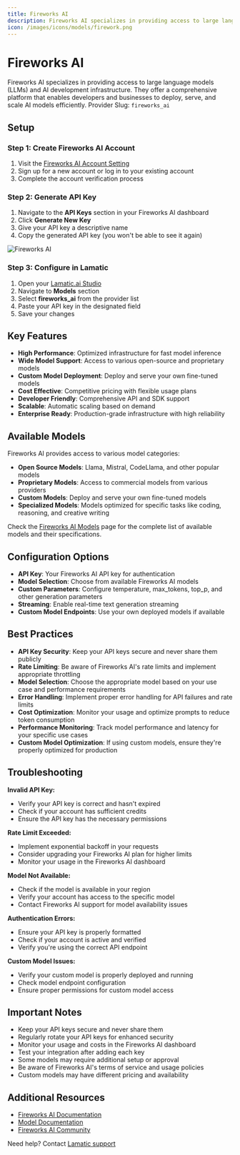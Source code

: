 ```yaml
---
title: Fireworks AI
description: Fireworks AI specializes in providing access to large language models (LLMs) and AI development infrastructure, offering a comprehensive platform for AI model deployment and inference.
icon: /images/icons/models/firework.png
---
```


[Fireworks AI Account Setting]: https://fireworks.ai/account/api-keys
[Fireworks AI Docs]: https://readme.fireworks.ai/
[Fireworks AI Models]: https://fireworks.ai/models

[Lamatic.ai Studio]: https://studio.lamatic.ai
[Lamatic support]: https://lamatic.ai/docs/slack


# Fireworks AI
<IntegrationOverviw slug="fireworks-ai" type="models" />

Fireworks AI specializes in providing access to large language models (LLMs) and AI development infrastructure. They offer a comprehensive platform that enables developers and businesses to deploy, serve, and scale AI models efficiently.
<Callout type="info">Provider Slug: `fireworks_ai`</Callout>

## Setup


### Step 1: Create Fireworks AI Account
1. Visit the [Fireworks AI Account Setting][Fireworks AI Account Setting]
2. Sign up for a new account or log in to your existing account
3. Complete the account verification process

### Step 2: Generate API Key
1. Navigate to the **API Keys** section in your Fireworks AI dashboard
2. Click **Generate New Key**
3. Give your API key a descriptive name
4. Copy the generated API key (you won't be able to see it again)

![Fireworks AI](./img/fireworks.png)

### Step 3: Configure in Lamatic
1. Open your [Lamatic.ai Studio]
2. Navigate to **Models** section
3. Select **fireworks_ai** from the provider list
4. Paste your API key in the designated field
5. Save your changes

## Key Features

- **High Performance**: Optimized infrastructure for fast model inference
- **Wide Model Support**: Access to various open-source and proprietary models
- **Custom Model Deployment**: Deploy and serve your own fine-tuned models
- **Cost Effective**: Competitive pricing with flexible usage plans
- **Developer Friendly**: Comprehensive API and SDK support
- **Scalable**: Automatic scaling based on demand
- **Enterprise Ready**: Production-grade infrastructure with high reliability

## Available Models

Fireworks AI provides access to various model categories:

- **Open Source Models**: Llama, Mistral, CodeLlama, and other popular models
- **Proprietary Models**: Access to commercial models from various providers
- **Custom Models**: Deploy and serve your own fine-tuned models
- **Specialized Models**: Models optimized for specific tasks like coding, reasoning, and creative writing

Check the [Fireworks AI Models][Fireworks AI Models] page for the complete list of available models and their specifications.

## Configuration Options

- **API Key**: Your Fireworks AI API key for authentication
- **Model Selection**: Choose from available Fireworks AI models
- **Custom Parameters**: Configure temperature, max_tokens, top_p, and other generation parameters
- **Streaming**: Enable real-time text generation streaming
- **Custom Model Endpoints**: Use your own deployed models if available

## Best Practices

- **API Key Security**: Keep your API keys secure and never share them publicly
- **Rate Limiting**: Be aware of Fireworks AI's rate limits and implement appropriate throttling
- **Model Selection**: Choose the appropriate model based on your use case and performance requirements
- **Error Handling**: Implement proper error handling for API failures and rate limits
- **Cost Optimization**: Monitor your usage and optimize prompts to reduce token consumption
- **Performance Monitoring**: Track model performance and latency for your specific use cases
- **Custom Model Optimization**: If using custom models, ensure they're properly optimized for production

## Troubleshooting

**Invalid API Key:**
- Verify your API key is correct and hasn't expired
- Check if your account has sufficient credits
- Ensure the API key has the necessary permissions

**Rate Limit Exceeded:**
- Implement exponential backoff in your requests
- Consider upgrading your Fireworks AI plan for higher limits
- Monitor your usage in the Fireworks AI dashboard

**Model Not Available:**
- Check if the model is available in your region
- Verify your account has access to the specific model
- Contact Fireworks AI support for model availability issues

**Authentication Errors:**
- Ensure your API key is properly formatted
- Check if your account is active and verified
- Verify you're using the correct API endpoint

**Custom Model Issues:**
- Verify your custom model is properly deployed and running
- Check model endpoint configuration
- Ensure proper permissions for custom model access

## Important Notes

- Keep your API keys secure and never share them
- Regularly rotate your API keys for enhanced security
- Monitor your usage and costs in the Fireworks AI dashboard
- Test your integration after adding each key
- Some models may require additional setup or approval
- Be aware of Fireworks AI's terms of service and usage policies
- Custom models may have different pricing and availability

## Additional Resources

- [Fireworks AI Documentation][Fireworks AI Docs]
- [Model Documentation][Fireworks AI Models]
- [Fireworks AI Community](https://discord.gg/fireworks-ai)

Need help? Contact [Lamatic support]
